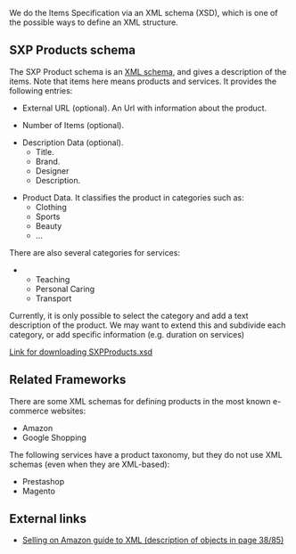 We do the Items Specification via an XML schema (XSD), which is one of the possible ways to define an XML structure.

==SXP Products schema==

The SXP Product schema is an [[XML schema]], and gives a description of the items. Note that items here means products and services. It provides the following entries:

*External URL (optional). An Url with information about the product.

*Number of Items (optional). 

*Description Data (optional).
**Title.
**Brand.
**Designer
**Description.

*Product Data. It classifies the product in categories such as:
**Clothing
**Sports
**Beauty
**...
There are also several categories for services:
**Teaching 
**Personal Caring
**Transport

Currently, it is only possible to select the category and add a text description of the product. We may want to extend this and subdivide each category, or add specific information (e.g. duration on services)


[https://docs.google.com/file/d/0B4JKZAq0izyxZTVickJ2MDM5VDQ/edit?usp=sharing Link for downloading SXPProducts.xsd]

==Related Frameworks==
There are some XML schemas for defining products in the most known e-commerce websites:

*Amazon
*Google Shopping

The following services have a product taxonomy, but they do not use XML schemas (even when they are XML-based):
*Prestashop
*Magento


==External links==
*[https://images-na.ssl-images-amazon.com/images/G/01/rainier/help/XML_Documentation_Intl.pdf Selling on Amazon guide to XML (description of objects in page 38/85)]